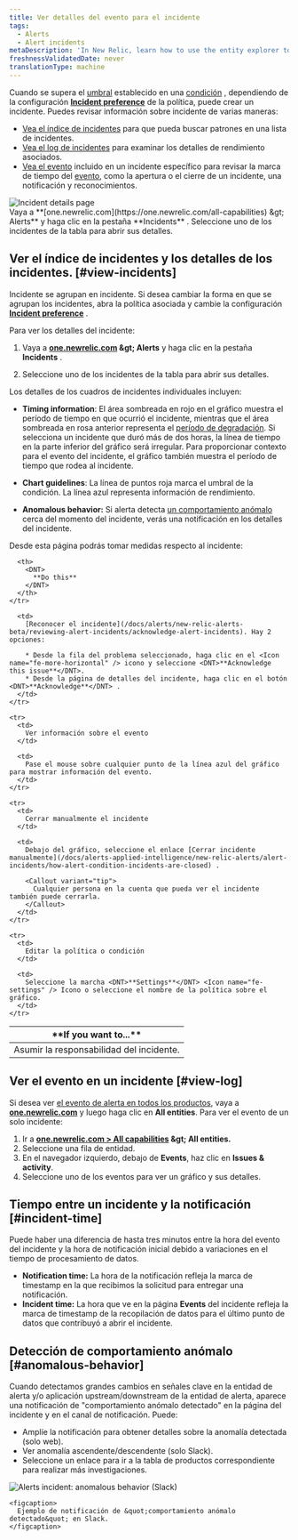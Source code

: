 ```yaml
---
title: Ver detalles del evento para el incidente
tags:
  - Alerts
  - Alert incidents
metaDescription: 'In New Relic, learn how to use the entity explorer to find and review alerts incidents.'
freshnessValidatedDate: never
translationType: machine
---
```


Cuando se supera el [umbral](/docs/alerts/create-alert/set-thresholds/set-thresholds-alert-condition/) establecido en una [condición](/docs/alerts/create-alert/create-alert-condition/alert-conditions/) , dependiendo de la configuración <DNT>**[Incident preference](/docs/alerts/new-relic-alerts/configuring-alert-policies/specify-when-new-relic-creates-incidents)**</DNT> de la política, <InlinePopover type="alerts" />puede crear un incidente. Puedes revisar información sobre incidente de varias maneras:

* [Vea el índice de incidentes](#view-incidents) para que pueda buscar patrones en una lista de incidentes.
* [Vea el log de incidentes](#view-log) para examinar los detalles de rendimiento asociados.
* [Vea el evento](#incident-time) incluido en un incidente específico para revisar la marca de tiempo del [evento](/docs/using-new-relic/welcome-new-relic/get-started/glossary#event), como la apertura o el cierre de un incidente, una notificación y reconocimientos.

<img title="Incident details page" alt="Incident details page" src="/images/alerts_screenshot-full_incident-page.webp" />

<figcaption>
  Vaya a <DNT>**[one.newrelic.com](https://one.newrelic.com/all-capabilities) &amp;gt; Alerts**</DNT> y haga clic en la pestaña <DNT>**Incidents**</DNT> . Seleccione uno de los incidentes de la tabla para abrir sus detalles.
</figcaption>

## Ver el índice de incidentes y los detalles de los incidentes. [#view-incidents]

Incidente se agrupan en incidente. Si desea cambiar la forma en que se agrupan los incidentes, abra la política asociada y cambie la configuración [<DNT>**Incident preference**</DNT>](/docs/alerts/new-relic-alerts-beta/reviewing-alert-incidents/specify-when-new-relic-creates-incidents) .

Para ver los detalles del incidente:

1. Vaya a <DNT>**[one.newrelic.com](https://one.newrelic.com/all-capabilities) &amp;gt; Alerts**</DNT> y haga clic en la pestaña <DNT>**Incidents**</DNT> .

2. Seleccione uno de los incidentes de la tabla para abrir sus detalles.

Los detalles de los cuadros de incidentes individuales incluyen:

* <DNT>**Timing information**</DNT>: El área sombreada en rojo en el gráfico muestra el período de tiempo en que ocurrió el incidente, mientras que el área sombreada en rosa anterior representa el [período de degradación](/docs/using-new-relic/welcome-new-relic/get-started/glossary#degradation-period). Si selecciona un incidente que duró más de dos horas, la línea de tiempo en la parte inferior del gráfico será irregular. Para proporcionar contexto para el evento del incidente, el gráfico también muestra el período de tiempo que rodea al incidente.

* <DNT>**Chart guidelines**</DNT>: La línea de puntos roja marca el umbral de la condición. La línea azul representa información de rendimiento.

* <DNT>**Anomalous behavior:**</DNT> Si alerta detecta [un comportamiento anómalo](#anomalous-behavior) cerca del momento del incidente, verás una notificación en los detalles del incidente.

Desde esta página podrás tomar medidas respecto al incidente:

<table>
  <thead>
    <tr>
      <th width={250}>
        <DNT>
          **If you want to...**
        </DNT>
      </th>

      <th>
        <DNT>
          **Do this**
        </DNT>
      </th>
    </tr>
  </thead>

  <tbody>
    <tr>
      <td>
        Asumir la responsabilidad del incidente.
      </td>

      <td>
        [Reconocer el incidente](/docs/alerts/new-relic-alerts-beta/reviewing-alert-incidents/acknowledge-alert-incidents). Hay 2 opciones:

        * Desde la fila del problema seleccionado, haga clic en el <Icon name="fe-more-horizontal" /> icono y seleccione <DNT>**Acknowledge this issue**</DNT>.
        * Desde la página de detalles del incidente, haga clic en el botón <DNT>**Acknowledge**</DNT> .
      </td>
    </tr>

    <tr>
      <td>
        Ver información sobre el evento
      </td>

      <td>
        Pase el mouse sobre cualquier punto de la línea azul del gráfico para mostrar información del evento.
      </td>
    </tr>

    <tr>
      <td>
        Cerrar manualmente el incidente
      </td>

      <td>
        Debajo del gráfico, seleccione el enlace [Cerrar incidente manualmente](/docs/alerts-applied-intelligence/new-relic-alerts/alert-incidents/how-alert-condition-incidents-are-closed) .

        <Callout variant="tip">
          Cualquier persona en la cuenta que pueda ver el incidente también puede cerrarla.
        </Callout>
      </td>
    </tr>

    <tr>
      <td>
        Editar la política o condición
      </td>

      <td>
        Seleccione la marcha <DNT>**Settings**</DNT> <Icon name="fe-settings" /> Icono o seleccione el nombre de la política sobre el gráfico.
      </td>
    </tr>
  </tbody>
</table>

## Ver el evento en un incidente [#view-log]

Si desea ver [el evento de alerta en todos los productos](/docs/alerts/new-relic-alerts-beta/reviewing-events/review-events-across-products), vaya a <DNT>**[one.newrelic.com](https://one.newrelic.com/all-capabilities)**</DNT> y luego haga clic en <DNT>**All entities**</DNT>. Para ver el evento de un solo incidente:

1. Ir a <DNT>**[one.newrelic.com &gt; All capabilities](https://one.newrelic.com/all-capabilities) &amp;gt; All entities.**</DNT>
2. Seleccione una fila de entidad.
3. En el navegador izquierdo, debajo de <DNT>**Events**</DNT>, haz clic en <DNT>**Issues &amp; activity**</DNT>.
4. Seleccione uno de los eventos para ver un gráfico y sus detalles.

## Tiempo entre un incidente y la notificación [#incident-time]

Puede haber una diferencia de hasta tres minutos entre la hora del evento del incidente y la hora de notificación inicial debido a variaciones en el tiempo de procesamiento de datos.

* <DNT>**Notification time:**</DNT> La hora de la notificación refleja la marca de timestamp en la que recibimos la solicitud para entregar una notificación.
* <DNT>**Incident time:**</DNT> La hora que ve en la página <DNT>**Events**</DNT> del incidente refleja la marca de timestamp de la recopilación de datos para el último punto de datos que contribuyó a abrir el incidente.

## Detección de comportamiento anómalo [#anomalous-behavior]

Cuando detectamos grandes cambios en señales clave en la entidad de alerta y/o aplicación upstream/downstream de la entidad de alerta, aparece una notificación de &quot;comportamiento anómalo detectado&quot; en la página del incidente y en el canal de notificación. Puede:

* Amplíe la notificación para obtener detalles sobre la anomalía detectada (solo web).
* Ver anomalía ascendente/descendente (solo Slack).
* Seleccione un enlace para ir a la tabla de productos correspondiente para realizar más investigaciones.

<CollapserGroup>
  <Collapser id="slack-notification" title="Alerta notificación en Slack">
    <img title="Alerts incident: anomalous behavior (Slack)" alt="Alerts incident: anomalous behavior (Slack)" src="/images/alerts_screenshot-full_incident-context-in-slack.webp" />

    <figcaption>
      Ejemplo de notificación de &quot;comportamiento anómalo detectado&quot; en Slack.
    </figcaption>
  </Collapser>
</CollapserGroup>